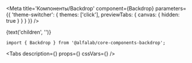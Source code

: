

<Meta
    title='Компоненты/Backdrop'
    component={Backdrop}
    parameters={{ 'theme-switcher': { themes: ['click'], previewTabs: { canvas: { hidden: true } } } }}
/>

<Story name="Backdrop">
    <Backdrop
        open={boolean('open', false)}
        invisible={boolean('invisible', false)}
        unmountOnExit={boolean('unmountOnExit', false)}
    >
        {text('children', '')}
    </Backdrop>
</Story>


<!-- Docs -->

<ComponentHeader
    name='Backdrop'
    version={version}
    package='@alfalab/core-components-backdrop'
    stage={1}
/>


```tsx
import { Backdrop } from '@alfalab/core-components-backdrop';
```

<Tabs
    description={<Description />}
    props={<Props of={Backdrop} />}
    cssVars={<CssVars css={vars}/>}
/>

